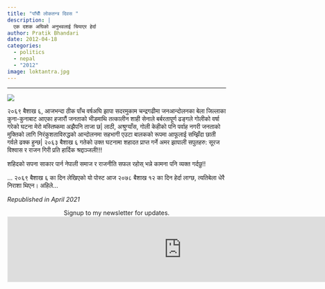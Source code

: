 ```yaml
---
title: "पाँचौँ लोकतन्त्र दिवस "
description: |
  एक दशक अघिको अनुभवलाई चियाएर हेर्दा
author: Pratik Bhandari
date: 2012-04-18
categories:
  - politics
  - nepal
  - "2012"
image: loktantra.jpg
---
```


<!-- Oh, so some links brought you here. Cool.\ -->

***

![](loktantra.jpg){fig-align="center"}

२०६९ बैशाख ६,  आजभन्दा ठीक पाँच वर्षअघि झापा सदरमुकाम चन्द्रगढीमा जनआन्दोलनका बेला जिल्लाका कुना-कुनाबाट आएका हजारौं जनताको भीडमाथि तत्कालीन शाही सेनाले बर्बरतापूर्ण ढङ्गले गोलीको वर्षा गरेको घटना मेरो मस्तिष्कमा अझैपनि ताजा छ\| लाठी, अश्रुग्याँस, गोली केहीको पनि पर्वाह नगरी जनताको मुक्तिको लागि निरंकुशताविरुद्धको आन्दोलनमा सहभागी एउटा बालकको रूपमा आफूलाई सम्झिँदा छाती गर्वले ढक्क हुन्छ\| २०६३ बैशाख ६ गतेको उक्त घटनामा शहादत प्राप्त गर्ने अमर झापाली सपुतहरु: सूरज विश्वास र राजन गिरी प्रति हार्दिक श्रद्दाञ्जली!!!

शहिदको सपना साकार पार्न नेपाली समाज र राजनीति सफल रहोस् भन्ने कामना पनि व्यक्त गर्दछु!!


...
२०६९ बैशाख ६ का दिन लेखिएको यो पोस्ट आज २०७८ बैशाख १२ का दिन हेर्दा लाग्छ, त्यतिबेला धेरै निराशा थिएन।  अहिले...

_Republished in April 2021_

<!--
```r
#| echo: false
#| eval: true
#| out.width: '50%'
knitr::include_graphics("loktantra.jpg")
```
-->

<div
<b style="text-align:center;">Signup to my newsletter for updates.</b>
</div>

<iframe
src="https://drpratik.substack.com/embed" width="800" height="150" style="border:1px solid #EEE; background:white;" frameborder="0" scrolling="no">
</iframe>
 
